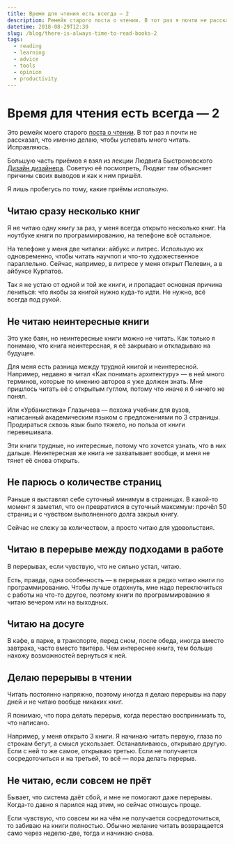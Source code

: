 ```yaml
---
title: Время для чтения есть всегда — 2
description: Ремейк старого поста о чтении. В тот раз я почти не рассказал, что именно делаю, чтобы успевать много читать. Исправляюсь.
datetime: 2018-08-29T12:30
slug: /blog/there-is-always-time-to-read-books-2
tags:
  - reading
  - learning
  - advice
  - tools
  - opinion
  - productivity
---
```


# Время для чтения есть всегда — 2

Это ремейк моего старого [поста о чтении](/blog/there-is-always-time-to-read-books/).
В тот раз я почти не рассказал, что именно делаю, чтобы успевать много читать. Исправляюсь.

Большую часть приёмов я взял из лекции Людвига Быстроновского [Дизайн дизайнера](https://ldwg.ru/lectures/2014-dd/). Советую её посмотреть, Людвиг там объясняет причины своих выводов и как к ним пришёл.

Я лишь пробегусь по тому, какие приёмы использую.

## Читаю сразу несколько книг

Я не читаю одну книгу за раз, у меня всегда открыто несколько книг. На ноутбуке книги по программированию, на телефоне всё остальное.

На телефоне у меня две читалки: айбукс и литрес. Использую их одновременно, чтобы читать научпоп и что-то художественное параллельно. Сейчас, например, в литресе у меня открыт Пелевин, а в айбуксе Курпатов.

Так я не устаю от одной и той же книги, и пропадает основная причина лениться: что якобы за книгой нужно куда-то идти. Не нужно, всё всегда под рукой.

## Не читаю неинтересные книги

Это уже баян, но неинтересные книги можно не читать. Как только я понимаю, что книга неинтересная, я её закрываю и откладываю на будущее.

Для меня есть разница между трудной книгой и неинтересной. Например, недавно я читал «Как понимать архитектуру» — в ней много терминов, которые по мнению авторов я уже должен знать. Мне пришлось читать её с открытым гуглом, потому что иначе я б ничего не понял.

Или «Урбанистика» Глазычева — похожа учебник для вузов, написанный академическим языком с предложениями по 3 страницы. Продираться сквозь язык было тяжело, но польза от книги перевешивала.

Эти книги трудные, но интересные, потому что хочется узнать, что в них дальше. Неинтересная же книга не захватывает вообще, и меня не тянет её снова открыть.

## Не парюсь о количестве страниц

Раньше я выставлял себе суточный минимум в страницах. В какой-то момент я заметил, что он превратился в суточный максимум: прочёл 50 страниц и с чувством выполненного долга закрыл книгу.

Сейчас не слежу за количеством, а просто читаю для удовольствия.

## Читаю в перерыве между подходами в работе

В перерывах, если чувствую, что не сильно устал, читаю.

Есть, правда, одна особенность — в перерывах я редко читаю книги по программированию. Чтобы лучше отдохнуть, мне надо переключиться с работы на что-то другое, поэтому книги по программированию я читаю вечером или на выходных.

## Читаю на досуге

В кафе, в парке, в транспорте, перед сном, после обеда, иногда вместо завтрака, часто вместо твитера. Чем интереснее книга, тем больше нахожу возможностей вернуться к ней.

## Делаю перерывы в чтении

Читать постоянно напряжно, поэтому иногда я делаю перерывы на пару дней и не читаю вообще никаких книг.

Я понимаю, что пора делать перерыв, когда перестаю воспринимать то, что написано.

Например, у меня открыто 3 книги. Я начинаю читать первую, глаза по строкам бегут, а смысл ускользает. Останавливаюсь, открываю другую. Если с ней то же самое, открываю третью. Если не получается сосредоточиться и на третьей, то всё — пора делать перерыв.

## Не читаю, если совсем не прёт

Бывает, что система даёт сбой, и мне не помогают даже перерывы. Когда-то давно я парился над этим, но сейчас отношусь проще.

Если чувствую, что совсем ни на чём не получается сосредоточиться, то забиваю на книги полностью. Обычно желание читать возвращается само через неделю-две, тогда и начинаю снова.
